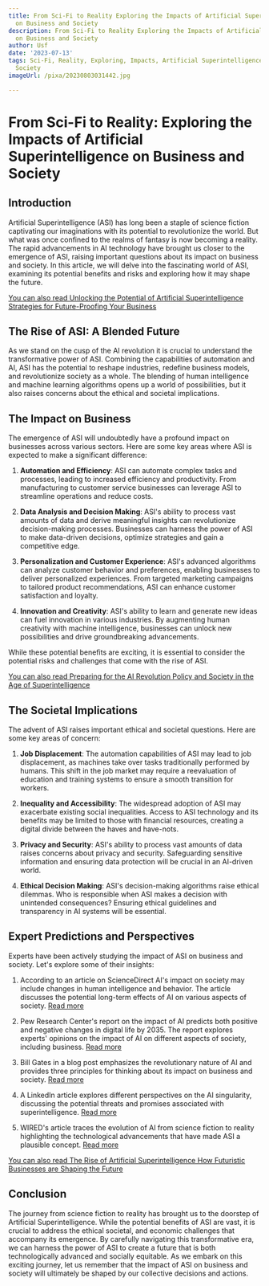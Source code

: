 ```yaml
---
title: From Sci-Fi to Reality Exploring the Impacts of Artificial Superintelligence
  on Business and Society
description: From Sci-Fi to Reality Exploring the Impacts of Artificial Superintelligence
  on Business and Society
author: Usf
date: '2023-07-13'
tags: Sci-Fi, Reality, Exploring, Impacts, Artificial Superintelligence, Business,
  Society
imageUrl: /pixa/20230803031442.jpg

---
```

# From Sci-Fi to Reality: Exploring the Impacts of Artificial Superintelligence on Business and Society

## Introduction

Artificial Superintelligence (ASI) has long been a staple of  science fiction captivating our imaginations with its potential to revolutionize the world. But what was once confined to the realms of fantasy is now becoming a reality. The rapid  advancements in AI technology have brought us closer to the  emergence of ASI, raising important questions about its impact on business and society. In this article, we will delve  into the fascinating world of ASI, examining its potential benefits  and  risks and exploring how it may shape the future.

[You can also read Unlocking  the Potential of Artificial Superintelligence Strategies for Future-Proofing Your Business](Unlocking%20the%20Potential%20of%20Artificial%20Superintelligence%20Strategies%20for%20Future-Proofing%20Your%20Business)


## The Rise of ASI: A Blended Future

As  we stand on the cusp of the AI revolution it is crucial to understand the transformative power of ASI. Combining the capabilities of automation and AI, ASI has the potential to reshape industries, redefine business models, and revolutionize society  as a whole. The  blending of human intelligence and  machine learning algorithms  opens up a world of possibilities, but it also raises  concerns about the  ethical and societal implications.

## The Impact on Business

The emergence of  ASI will undoubtedly  have a profound impact  on businesses across various sectors. Here are some key areas where  ASI is expected to make  a  significant difference:

1. **Automation and Efficiency**: ASI can automate complex tasks and processes,  leading to increased efficiency and productivity. From manufacturing to customer service businesses can leverage ASI to streamline operations and reduce costs.

2. **Data Analysis and Decision Making**: ASI's ability to process vast  amounts of  data and derive meaningful insights can  revolutionize decision-making processes.  Businesses can harness the power of  ASI to make data-driven decisions, optimize strategies and gain a competitive edge.

3. **Personalization  and Customer Experience**: ASI's advanced algorithms can analyze customer behavior and preferences, enabling businesses to deliver personalized experiences. From targeted marketing campaigns to tailored product recommendations, ASI can enhance customer satisfaction and loyalty.

4. **Innovation and Creativity**: ASI's ability to learn and  generate new  ideas  can  fuel innovation in various industries. By augmenting human creativity with machine intelligence, businesses can unlock new possibilities and drive groundbreaking advancements.

While these potential benefits are exciting,  it is essential  to  consider the potential risks  and challenges that come with the rise of ASI.

[You can  also  read Preparing for the AI Revolution Policy and Society in  the Age of Superintelligence](Preparing%20for%20the%20AI%20Revolution%20Policy%20and%20Society%20in%20the%20Age%20of%20Superintelligence)


## The Societal Implications

The advent of  ASI raises important ethical and  societal questions.  Here are some key areas of concern:

1. **Job  Displacement**: The automation capabilities  of ASI may lead to job displacement, as machines take over tasks traditionally performed by humans. This shift in the job market  may require  a reevaluation of education and training systems to ensure a smooth transition for workers.

2. **Inequality and Accessibility**: The widespread adoption of ASI may  exacerbate existing social inequalities.  Access to ASI technology and its benefits may be limited to those with financial resources, creating  a digital divide  between the  haves and have-nots.

3. **Privacy and Security**: ASI's ability to process vast amounts  of data raises concerns about privacy and security.  Safeguarding  sensitive information and ensuring data protection will be crucial in an AI-driven  world.

4. **Ethical  Decision Making**: ASI's decision-making  algorithms raise ethical  dilemmas. Who  is responsible when ASI makes a decision with unintended consequences? Ensuring ethical guidelines and transparency in AI systems will be essential.

## Expert Predictions and Perspectives

Experts have been actively  studying the impact of ASI on business and society.  Let's explore some of their insights:

1. According to an article on ScienceDirect AI's impact on society may include changes  in human  intelligence and  behavior. The article discusses  the potential long-term effects of AI  on various aspects of society.  [Read more](https://www.sciencedirect.com/science/article/pii/S0160791X23000374)

2. Pew Research Center's report  on the impact of AI predicts both positive and negative  changes in digital life  by 2035. The report explores experts' opinions  on the impact of AI on different aspects of society, including business. [Read more](https://www.pewresearch.org/internet/wp-content/uploads/sites/9/2023/06/PI_2023.06.21_Best-Worst-Digital-Life_2035_FINAL.pdf)

3. Bill Gates in a blog post emphasizes  the revolutionary nature  of AI and provides three  principles for thinking about its impact on business and society. [Read more](https://www.gatesnotes.com/The-Age-of-AI-Has-Begun)

4. A LinkedIn article explores different perspectives on the AI singularity, discussing the potential threats and promises associated with superintelligence. [Read more](https://www.linkedin.com/pulse/ai-singularity-threat-humanity-promise-better-future-jacques-ludik)

5. WIRED's article traces the evolution of AI from science fiction to reality highlighting the technological advancements that have made ASI  a plausible concept.  [Read more](https://www.wired.com/insights/2015/01/the-evolution-of-artificial-intelligence/)

[You can  also read The Rise of  Artificial Superintelligence How Futuristic Businesses are Shaping the Future](The%20Rise%20of%20Artificial%20Superintelligence%20How%20Futuristic%20Businesses%20are%20Shaping%20the%20Future)


## Conclusion

The journey from science fiction to reality has brought us to the doorstep of  Artificial Superintelligence. While  the potential benefits of ASI are vast, it is crucial to address the ethical societal, and economic challenges that accompany its emergence. By carefully navigating this transformative era, we can harness the power of ASI to create a  future that is  both technologically advanced and socially equitable.  As we embark on this  exciting journey, let us remember that the impact of ASI on business and society will ultimately be shaped by our collective decisions and actions.